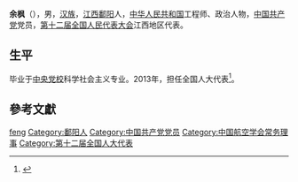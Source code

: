{{Otheruses|other=名为余枫的其他人物|余枫}}

'''余枫'''（{{bd|1961年||}}），男，[[汉族|汉族]]，[[江西|江西]][[鄱阳|鄱阳]]人，[[中华人民共和国|中华人民共和国]]工程师、政治人物，[[中国共产党|中国共产党]]党员，[[第十二届全国人民代表大会|第十二届全国人民代表大会]]江西地区代表。

== 生平 ==
毕业于[[中央党校|中央党校]]科学社会主义专业。2013年，担任全国人大代表<ref>{{cite news|title=全国人大代表信息-余枫|url= http://210.82.31.1:8084/delegate/viewDelegate.action?dbid=121127|accessdate=2013-04-05|newspaper=全国人大网}}{{Dead link|date=2019年12月 |bot=InternetArchiveBot |fix-attempted=yes }}</ref>。

== 參考文獻 ==
{{reflist}}

{{Navboxes
| title  = 余枫在[[中国航空学会|中国航空学会]]的职务
| list1  =
{{中国航空学会第八届理事会}}
}}

{{Authority control}}
{{DEFAULTSORT:yu feng}}
[[Category:余姓|feng]]
[[Category:鄱阳人|Category:鄱阳人]]
[[Category:中国共产党党员|Category:中国共产党党员]]
[[Category:中国航空学会常务理事|Category:中国航空学会常务理事]]
[[Category:第十二届全国人大代表|Category:第十二届全国人大代表]]

{{中国政治人物小作品}}